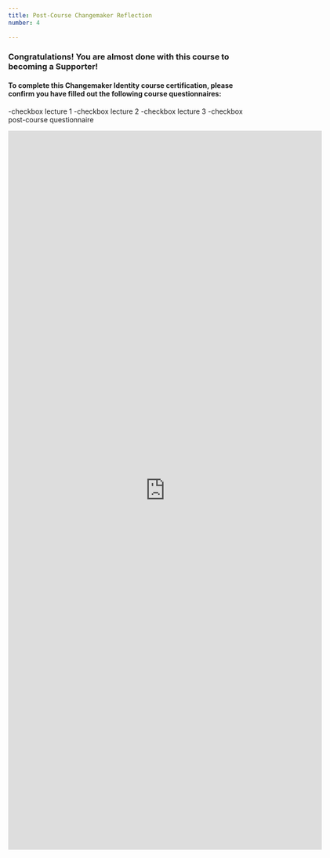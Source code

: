 ```yaml
---
title: Post-Course Changemaker Reflection
number: 4

---
```


### Congratulations! You are almost done with this course to becoming a Supporter!

#### To complete this Changemaker Identity course certification, please confirm you have filled out the following course questionnaires:

-checkbox lecture 1
-checkbox lecture 2
-checkbox lecture 3
-checkbox post-course questionnaire


<iframe src="https://docs.google.com/forms/d/e/1FAIpQLSdzMnCU-eeU4mRmQvJLVAwigtkh256jC9ppi2Ep7ub2NRwcOg/viewform?embedded=true" width="640" height="1467" frameborder="0" marginheight="0" marginwidth="0">Loading…</iframe>
